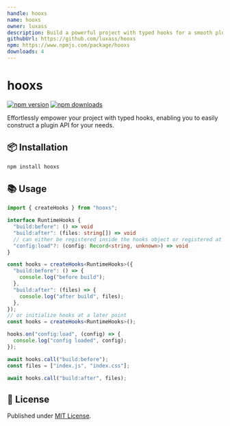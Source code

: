 ```yaml
---
handle: hooxs
name: hooxs
owner: luxass
description: Build a powerful project with typed hooks for a smooth plugin API. ✨
githubUrl: https://github.com/luxass/hooxs
npm: https://www.npmjs.com/package/hooxs
downloads: 4
---
```


# hooxs

[![npm version][npm-version-src]][npm-version-href]
[![npm downloads][npm-downloads-src]][npm-downloads-href]

Effortlessly empower your project with typed hooks, enabling you to easily construct a plugin API for your needs.

## 📦 Installation

```sh
npm install hooxs
```

## 📚 Usage

```ts
import { createHooks } from "hooxs";

interface RuntimeHooks {
  "build:before": () => void
  "build:after": (files: string[]) => void
  // can either be registered inside the hooks object or registered at a later point
  "config:load"?: (config: Record<string, unknown>) => void
}

const hooks = createHooks<RuntimeHooks>({
  "build:before": () => {
    console.log("before build");
  },
  "build:after": (files) => {
    console.log("after build", files);
  },
});
// or initialize hooks at a later point
const hooks = createHooks<RuntimeHooks>();

hooks.on("config:load", (config) => {
  console.log("config loaded", config);
});

await hooks.call("build:before");
const files = ["index.js", "index.css"];

await hooks.call("build:after", files);
```

## 📄 License

Published under [MIT License](https://github.com/luxass/hooxs/blob/main/LICENSE).

[npm-version-src]: https://img.shields.io/npm/v/hooxs?style=flat&colorA=18181B&colorB=4169E1

[npm-version-href]: https://npmjs.com/package/hooxs

[npm-downloads-src]: https://img.shields.io/npm/dm/hooxs?style=flat&colorA=18181B&colorB=4169E1

[npm-downloads-href]: https://npmjs.com/package/hooxs
